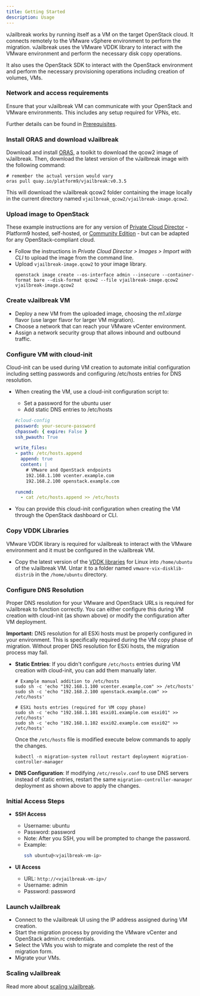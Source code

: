 ```yaml
---
title: Getting Started
description: Usage
---
```


vJailbreak works by running itself as a VM on the target OpenStack cloud. It connects remotely
to the VMware vSphere environment to perform the migration. vJailbreak uses the VMware VDDK
library to interact with the VMware environment and perform the necessary disk copy operations.

It also uses the OpenStack SDK to interact with the OpenStack environment and perform the necessary
provisioning operations including creation of volumes, VMs.

### Network and access requirements
Ensure that your vJailbreak VM can communicate with your OpenStack and VMware environments. This includes any setup required for VPNs, etc.

<ReadMore>Further details can be found in [Prerequisites](../prerequisites/).</ReadMore>

### Install ORAS and download vJailbreak

Download and install [ORAS](https://oras.land/docs/installation), a toolkit to download the qcow2 image of vJailbreak. Then, download the latest version of the vJailbreak image with the following command:
  ```shell
  # remember the actual version would vary
  oras pull quay.io/platform9/vjailbreak:v0.3.5
  ```
This will download the vJailbreak qcow2 folder containing the image locally in the current directory named `vjailbreak_qcow2/vjailbreak-image.qcow2`.

### Upload image to OpenStack
These example instructions are for any version of [Private Cloud Director](https://platform9.com/private-cloud-director/) - Platform9 hosted, self-hosted, or [Community Edition](https://platform9.com/docs/private-cloud-director/private-cloud-director/getting-started-with-community-edition) - but can be adapted for any OpenStack-compliant cloud.
- Follow the instructions in _Private Cloud Director > Images > Import with CLI_ to upload the image from the command line.
- Upload `vjailbreak-image.qcow2` to your image library.
  ```shell
  openstack image create --os-interface admin --insecure --container-format bare --disk-format qcow2 --file vjailbreak-image.qcow2 vjailbreak-image.qcow2
  ```

### Create vJailbreak VM
- Deploy a new VM from the uploaded image, choosing the _m1.xlarge_ flavor (use larger flavor for larger VM migration).
- Choose a network that can reach your VMware vCenter environment.
- Assign a network security group that allows inbound and outbound traffic.

### Configure VM with cloud-init
Cloud-init can be used during VM creation to automate initial configuration including setting passwords and configuring /etc/hosts entries for DNS resolution.
- When creating the VM, use a cloud-init configuration script to:
  - Set a password for the ubuntu user
  - Add static DNS entries to /etc/hosts

  ```yaml
  #cloud-config
  password: your-secure-password
  chpasswd: { expire: False }
  ssh_pwauth: True
  
  write_files:
  - path: /etc/hosts.append
    append: true
    content: |
      # VMware and OpenStack endpoints
      192.168.1.100 vcenter.example.com
      192.168.2.100 openstack.example.com
  
  runcmd:
    - cat /etc/hosts.append >> /etc/hosts
  ```
- You can provide this cloud-init configuration when creating the VM through the OpenStack dashboard or CLI.

### Copy VDDK Libraries
VMware VDDK library is required for vJailbreak to interact with the VMware environment and it must be configured in the vJailbreak VM.
- Copy the latest version of the [VDDK libraries](https://developer.broadcom.com/sdks/vmware-virtual-disk-development-kit-vddk/8.0) for Linux into `/home/ubuntu` of the vJailbreak VM. Untar it to a folder named `vmware-vix-disklib-distrib` in the `/home/ubuntu` directory.

### Configure DNS Resolution
Proper DNS resolution for your VMware and OpenStack URLs is required for vJailbreak to function correctly. You can either configure this during VM creation with cloud-init (as shown above) or modify the configuration after VM deployment.

**Important:** DNS resolution for all ESXi hosts must be properly configured in your environment. This is specifically required during the VM copy phase of migration. Without proper DNS resolution for ESXi hosts, the migration process may fail.


- **Static Entries**: If you didn't configure `/etc/hosts` entries during VM creation with cloud-init, you can add them manually later.
  ```shell
  # Example manual addition to /etc/hosts
  sudo sh -c 'echo "192.168.1.100 vcenter.example.com" >> /etc/hosts'
  sudo sh -c 'echo "192.168.2.100 openstack.example.com" >> /etc/hosts'
  
  # ESXi hosts entries (required for VM copy phase)
  sudo sh -c 'echo "192.168.1.101 esxi01.example.com esxi01" >> /etc/hosts'
  sudo sh -c 'echo "192.168.1.102 esxi02.example.com esxi02" >> /etc/hosts'
  ```
  Once the `/etc/hosts` file is modified execute below commands to apply the changes.
  ```
  kubectl -n migration-system rollout restart deployment migration-controller-manager
  ```

- **DNS Configuration**: If modifying `/etc/resolv.conf` to use DNS servers instead of static entries, restart the same `migration-controller-manager` deployment as shown above to apply the changes.

### Initial Access Steps
 
 - **SSH Access**
   - Username: ubuntu
   - Password: password
   - Note: After you SSH, you will be prompted to change the password.
   - Example:
     ```bash
     ssh ubuntu@<vjailbreak-vm-ip>
     ```
 
 - **UI Access**
   - URL: `http://<vjailbreak-vm-ip>/`
   - Username: admin
   - Password: password
 
### Launch vJailbreak
- Connect to the vJailbreak UI using the IP address assigned during VM creation.
- Start the migration process by providing the VMware vCenter and OpenStack admin.rc credentials.
- Select the VMs you wish to migrate and complete the rest of the migration form.
- Migrate your VMs.

### Scaling vJailbreak
<ReadMore>Read more about [scaling vJailbreak](../../guides/how-to/scaling/).</ReadMore>
